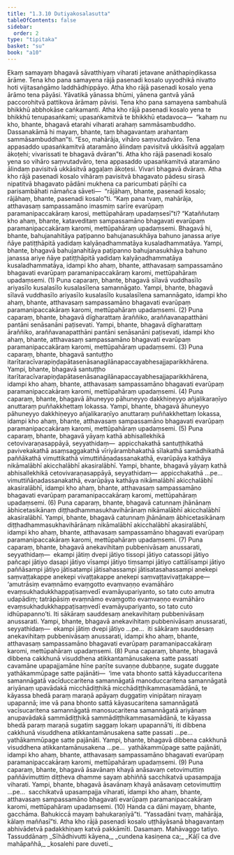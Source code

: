 ```yaml
---
title: "1.3.10 Dutiyakosalasutta"
tableOfContents: false
sidebar:
  order: 2
type: "tipitaka"
basket: "su"
book: "a10"
---
```



<DynamicBreadcrumb />

<Division number="30" book="a10" bookNo="17" page="307">

<Paragraph number="249" book="a10">
Ekaṃ samayaṃ bhagavā sāvatthiyaṃ viharati jetavane anāthapiṇḍikassa ārāme. Tena kho pana samayena rājā pasenadi kosalo uyyodhikā nivatto hoti vijitasaṅgāmo laddhādhippāyo. Atha kho rājā pasenadi kosalo yena ārāmo tena pāyāsi. Yāvatikā yānassa bhūmi, yānena gantvā yānā paccorohitvā pattikova ārāmaṃ pāvisi. Tena kho pana samayena sambahulā bhikkhū abbhokāse caṅkamanti. Atha kho rājā pasenadi kosalo yena te bhikkhū tenupasaṅkami; upasaṅkamitvā te bhikkhū etadavoca—  “kahaṃ nu kho, bhante, bhagavā etarahi viharati arahaṃ sammāsambuddho. Dassanakāmā hi mayaṃ, bhante, taṃ bhagavantaṃ arahantaṃ sammāsambuddhan”ti. “Eso, mahārāja, vihāro saṃvutadvāro. Tena appasaddo upasaṅkamitvā ataramāno ālindaṃ pavisitvā ukkāsitvā aggaḷaṃ ākoṭehi; vivarissati te bhagavā dvāran”ti.
</Paragraph>

<Paragraph number="250" book="a10">
Atha kho rājā pasenadi kosalo yena so vihāro saṃvutadvāro, tena appasaddo upasaṅkamitvā ataramāno ālindaṃ pavisitvā ukkāsitvā aggaḷaṃ ākoṭesi. Vivari bhagavā dvāraṃ. Atha kho rājā pasenadi kosalo vihāraṃ pavisitvā bhagavato pādesu sirasā nipatitvā bhagavato pādāni mukhena ca paricumbati pāṇīhi ca parisambāhati nāmañca sāveti—  “rājāhaṃ, bhante, pasenadi kosalo; rājāhaṃ, bhante, pasenadi kosalo”ti.
</Paragraph>

<Paragraph number="251" book="a10">
“Kaṃ pana tvaṃ, mahārāja, atthavasaṃ sampassamāno imasmiṃ sarīre evarūpaṃ paramanipaccakāraṃ karosi, mettūpahāraṃ upadaṃsesī”ti? “Kataññutaṃ kho ahaṃ, bhante, kataveditaṃ sampassamāno bhagavati evarūpaṃ paramanipaccakāraṃ karomi, mettūpahāraṃ upadaṃsemi.
</Paragraph>

<Paragraph number="252" book="a10">
Bhagavā hi, bhante, bahujanahitāya paṭipanno bahujanasukhāya bahuno janassa ariye ñāye patiṭṭhāpitā yadidaṃ kalyāṇadhammatāya kusaladhammatāya. Yampi, bhante, bhagavā bahujanahitāya paṭipanno bahujanasukhāya bahuno janassa ariye ñāye patiṭṭhāpitā yadidaṃ kalyāṇadhammatāya kusaladhammatāya, idampi kho ahaṃ, bhante, atthavasaṃ sampassamāno bhagavati evarūpaṃ paramanipaccakāraṃ karomi, mettūpahāraṃ upadaṃsemi. (1)
</Paragraph>

<Paragraph number="253" book="a10">
Puna caparaṃ, bhante, bhagavā sīlavā vuddhasīlo ariyasīlo kusalasīlo kusalasīlena samannāgato. Yampi, bhante, bhagavā sīlavā vuddhasīlo ariyasīlo kusalasīlo kusalasīlena samannāgato, idampi kho ahaṃ, bhante, atthavasaṃ sampassamāno bhagavati evarūpaṃ paramanipaccakāraṃ karomi, mettūpahāraṃ upadaṃsemi. (2)
</Paragraph>

<Paragraph number="254" book="a10">
Puna caparaṃ, bhante, bhagavā dīgharattaṃ āraññiko, araññavanapatthāni pantāni senāsanāni paṭisevati. Yampi, bhante, bhagavā dīgharattaṃ āraññiko, araññavanapatthāni pantāni senāsanāni paṭisevati, idampi kho ahaṃ, bhante, atthavasaṃ sampassamāno bhagavati evarūpaṃ paramanipaccakāraṃ karomi, mettūpahāraṃ upadaṃsemi. (3)
</Paragraph>

<Paragraph number="255" book="a10">
Puna caparaṃ, bhante, bhagavā santuṭṭho itarītaracīvarapiṇḍapātasenāsanagilānapaccayabhesajjaparikkhārena. Yampi, bhante, bhagavā santuṭṭho itarītaracīvarapiṇḍapātasenāsanagilānapaccayabhesajjaparikkhārena, idampi kho ahaṃ, bhante, atthavasaṃ sampassamāno bhagavati evarūpaṃ paramanipaccakāraṃ karomi, mettūpahāraṃ upadaṃsemi. (4)
</Paragraph>

<Paragraph number="256" book="a10">
Puna caparaṃ, bhante, bhagavā āhuneyyo pāhuneyyo dakkhiṇeyyo añjalikaraṇīyo anuttaraṃ puññakkhettaṃ lokassa. Yampi, bhante, bhagavā āhuneyyo pāhuneyyo dakkhiṇeyyo añjalikaraṇīyo anuttaraṃ puññakkhettaṃ lokassa, idampi kho ahaṃ, bhante, atthavasaṃ sampassamāno bhagavati evarūpaṃ paramanipaccakāraṃ karomi, mettūpahāraṃ upadaṃsemi. (5)
</Paragraph>

<Paragraph number="257" book="a10">
Puna caparaṃ, bhante, bhagavā yāyaṃ kathā abhisallekhikā cetovivaraṇasappāyā, seyyathidaṃ—  appicchakathā santuṭṭhikathā pavivekakathā asaṃsaggakathā vīriyārambhakathā sīlakathā samādhikathā paññākathā vimuttikathā vimuttiñāṇadassanakathā, evarūpāya kathāya nikāmalābhī akicchalābhī akasiralābhī. Yampi, bhante, bhagavā yāyaṃ kathā abhisallekhikā cetovivaraṇasappāyā, seyyathidaṃ—  appicchakathā …pe…  vimuttiñāṇadassanakathā, evarūpāya kathāya nikāmalābhī akicchalābhī akasiralābhī, idampi kho ahaṃ, bhante, atthavasaṃ sampassamāno bhagavati evarūpaṃ paramanipaccakāraṃ karomi, mettūpahāraṃ upadaṃsemi. (6)
</Paragraph>

<Paragraph number="258" book="a10">
Puna caparaṃ, bhante, bhagavā catunnaṃ jhānānaṃ ābhicetasikānaṃ diṭṭhadhammasukhavihārānaṃ nikāmalābhī akicchalābhī akasiralābhī. Yampi, bhante, bhagavā catunnaṃ jhānānaṃ ābhicetasikānaṃ diṭṭhadhammasukhavihārānaṃ nikāmalābhī akicchalābhī akasiralābhī, idampi kho ahaṃ, bhante, atthavasaṃ sampassamāno bhagavati evarūpaṃ paramanipaccakāraṃ karomi, mettūpahāraṃ upadaṃsemi. (7)
</Paragraph>

<Paragraph number="259" book="a10">
Puna caparaṃ, bhante, bhagavā anekavihitaṃ pubbenivāsaṃ anussarati, seyyathidaṃ—  ekampi jātiṃ dvepi jātiyo tissopi jātiyo catassopi jātiyo pañcapi jātiyo dasapi jātiyo vīsampi jātiyo tiṃsampi jātiyo cattālīsampi jātiyo paññāsampi jātiyo jātisatampi jātisahassampi jātisatasahassampi anekepi saṃvaṭṭakappe anekepi vivaṭṭakappe anekepi saṃvaṭṭavivaṭṭakappe—  ‘amutrāsiṃ evaṃnāmo evaṃgotto evaṃvaṇṇo evamāhāro evaṃsukhadukkhappaṭisaṃvedī evamāyupariyanto, so tato cuto amutra udapādiṃ; tatrāpāsiṃ evaṃnāmo evaṃgotto evaṃvaṇṇo evamāhāro evaṃsukhadukkhappaṭisaṃvedī evamāyupariyanto, so tato cuto idhūpapanno’ti. Iti sākāraṃ sauddesaṃ anekavihitaṃ pubbenivāsaṃ anussarati. Yampi, bhante, bhagavā anekavihitaṃ pubbenivāsaṃ anussarati, seyyathidaṃ—  ekampi jātiṃ dvepi jātiyo …pe…  iti sākāraṃ sauddesaṃ anekavihitaṃ pubbenivāsaṃ anussarati, idampi kho ahaṃ, bhante, atthavasaṃ sampassamāno bhagavati evarūpaṃ paramanipaccakāraṃ karomi, mettūpahāraṃ upadaṃsemi. (8)
</Paragraph>

<Paragraph number="260" book="a10">
Puna caparaṃ, bhante, bhagavā dibbena cakkhunā visuddhena atikkantamānusakena satte passati cavamāne upapajjamāne hīne paṇīte suvaṇṇe dubbaṇṇe, sugate duggate yathākammūpage satte pajānāti—  ‘ime vata bhonto sattā kāyaduccaritena samannāgatā vacīduccaritena samannāgatā manoduccaritena samannāgatā ariyānaṃ upavādakā micchādiṭṭhikā micchādiṭṭhikammasamādānā, te kāyassa bhedā paraṃ maraṇā apāyaṃ duggatiṃ vinipātaṃ nirayaṃ upapannā; ime vā pana bhonto sattā kāyasucaritena samannāgatā vacīsucaritena samannāgatā manosucaritena samannāgatā ariyānaṃ anupavādakā sammādiṭṭhikā sammādiṭṭhikammasamādānā, te kāyassa bhedā paraṃ maraṇā sugatiṃ saggaṃ lokaṃ upapannā’ti, iti dibbena cakkhunā visuddhena atikkantamānusakena satte passati …pe…  yathākammūpage satte pajānāti. Yampi, bhante, bhagavā dibbena cakkhunā visuddhena atikkantamānusakena …pe…  yathākammūpage satte pajānāti, idampi kho ahaṃ, bhante, atthavasaṃ sampassamāno bhagavati evarūpaṃ paramanipaccakāraṃ karomi, mettūpahāraṃ upadaṃsemi. (9)
</Paragraph>

<Paragraph number="261" book="a10">
Puna caparaṃ, bhante, bhagavā āsavānaṃ khayā anāsavaṃ cetovimuttiṃ paññāvimuttiṃ diṭṭheva dhamme sayaṃ abhiññā sacchikatvā upasampajja viharati. Yampi, bhante, bhagavā āsavānaṃ khayā anāsavaṃ cetovimuttiṃ …pe…  sacchikatvā upasampajja viharati, idampi kho ahaṃ, bhante, atthavasaṃ sampassamāno bhagavati evarūpaṃ paramanipaccakāraṃ karomi, mettūpahāraṃ upadaṃsemi. (10)
</Paragraph>

<Paragraph number="262" book="a10">
Handa ca dāni mayaṃ, bhante, gacchāma. Bahukiccā mayaṃ bahukaraṇīyā”ti. “Yassadāni tvaṃ, mahārāja, kālaṃ maññasī”ti. Atha kho rājā pasenadi kosalo uṭṭhāyāsanā bhagavantaṃ abhivādetvā padakkhiṇaṃ katvā pakkāmīti.

</Paragraph>
</Division>

<Paragraph number="263" type="center" book="a10">
Dasamaṃ.



</Paragraph>

<Paragraph number="264" type="center" book="a10">
Mahāvaggo tatiyo.



</Paragraph>

<Paragraph number="265" type="center" book="a10">
Tassuddānaṃ


</Paragraph>

<Paragraph number="266" type="verses" book="a10">
_Sīhādhivutti kāyena,_  
_cundena kasiṇena ca;_  
_Kāḷī ca dve mahāpañhā,_  
_kosalehi pare duveti._
</Paragraph>